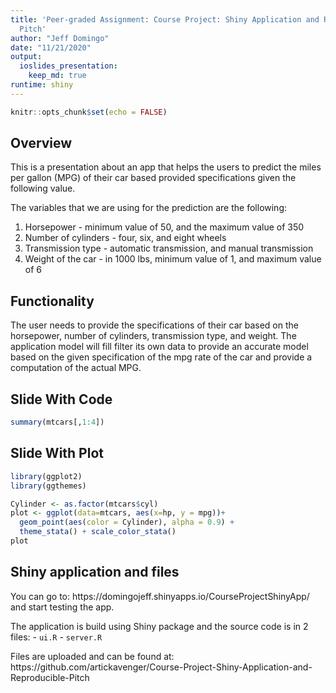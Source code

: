 ```yaml
---
title: 'Peer-graded Assignment: Course Project: Shiny Application and Reproducible
  Pitch'
author: "Jeff Domingo"
date: "11/21/2020"
output: 
  ioslides_presentation:
    keep_md: true
runtime: shiny
---
```


```r
knitr::opts_chunk$set(echo = FALSE)
```

## Overview

This is a presentation about an app that helps the users to predict the miles per gallon (MPG) of their car based provided specifications given the following value.

The variables that we are using for the prediction are the following:

1. Horsepower - minimum value of 50, and the maximum value of 350
2. Number of cylinders - four, six, and eight wheels
3. Transmission type - automatic transmission, and manual transmission
4. Weight of the car - in 1000 lbs, minimum value of 1, and maximum value of 6

## Functionality

The user needs to provide the specifications of their car based on the horsepower, number of cylinders, transmission type, and weight. The application model will fill filter its own data to provide an accurate model based on the given specification of the mpg rate of the car and provide a computation of the actual MPG. 

## Slide With Code

```r
summary(mtcars[,1:4])
```

## Slide With Plot

```r
library(ggplot2)
library(ggthemes)

Cylinder <- as.factor(mtcars$cyl)
plot <- ggplot(data=mtcars, aes(x=hp, y = mpg))+
  geom_point(aes(color = Cylinder), alpha = 0.9) +
  theme_stata() + scale_color_stata()
plot
```

## Shiny application and files

You can go to: https://domingojeff.shinyapps.io/CourseProjectShinyApp/
and start testing the app.

The application is build using Shiny package and the source code is in 2 files:
- `ui.R`
- `server.R`

Files are uploaded and can be found at: https://github.com/artickavenger/Course-Project-Shiny-Application-and-Reproducible-Pitch
